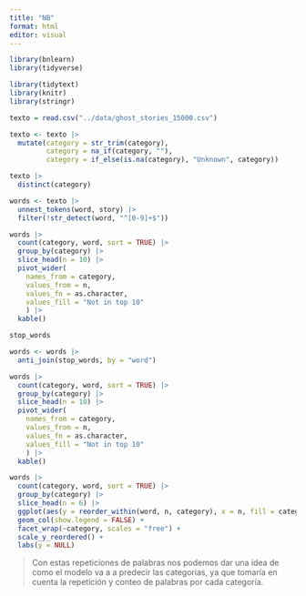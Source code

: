 ```yaml
---
title: "NB"
format: html
editor: visual
---
```


```r
library(bnlearn)
library(tidyverse)
```

```r
library(tidytext)
library(knitr)
library(stringr)
```

```r
texto = read.csv("../data/ghost_stories_15000.csv")
```

```r
texto <- texto |>
  mutate(category = str_trim(category),
         category = na_if(category, ""),
         category = if_else(is.na(category), "Unknown", category))

```


```r
texto |>
  distinct(category)
```

```r
words <- texto |>
  unnest_tokens(word, story) |>
  filter(!str_detect(word, "^[0-9]+$"))        
```


```r
words |>
  count(category, word, sort = TRUE) |>
  group_by(category) |>
  slice_head(n = 10) |>
  pivot_wider(
    names_from = category, 
    values_from = n,
    values_fn = as.character,
    values_fill = "Not in top 10"
    ) |>
  kable()
```

```r
stop_words
```

```r
words <- words |>
  anti_join(stop_words, by = "word")
```

```r
words |>
  count(category, word, sort = TRUE) |>
  group_by(category) |>
  slice_head(n = 10) |>
  pivot_wider(
    names_from = category, 
    values_from = n,
    values_fn = as.character,
    values_fill = "Not in top 10"
    ) |>
  kable()
```

```r
words |>
  count(category, word, sort = TRUE) |>
  group_by(category) |>
  slice_head(n = 6) |>
  ggplot(aes(y = reorder_within(word, n, category), x = n, fill = category)) +
  geom_col(show.legend = FALSE) +
  facet_wrap(~category, scales = "free") +
  scale_y_reordered() +
  labs(y = NULL)
```

> Con estas repeticiones de palabras nos podemos dar una idea de como el modelo va a a predecir las categorias, ya que tomaría en cuenta la repetición y conteo de palabras por cada categoría.

